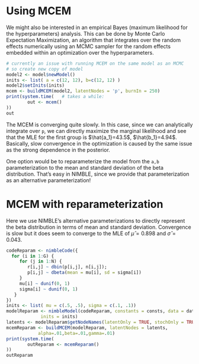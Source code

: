 # Using MCEM 

We might also be interested in an empirical Bayes (maximum likelihood for the hyperparameters) analysis. This can be done by Monte Carlo Expectation Maximization, an algorithm that integrates over the random effects numerically using an MCMC sampler for the random effects embedded within an optimization over the hyperparameters. 

```r
# currently an issue with running MCEM on the same model as an MCMC
# so create new copy of model
model2 <- model$newModel()   
inits <- list( a = c(12, 12), b=c(12, 12) )
model2$setInits(inits)
mcem <- buildMCEM(model2, latentNodes = 'p', burnIn = 250)
print(system.time(   # takes a while:
        out <- mcem()
))
out 
```

The MCEM is converging quite slowly. In this case, since we can analytically integrate over ```p```, we can directly maximize the marginal likelihood and see that the MLE for the first group is $\hat{a_1}=43.5$, $\hat{b_1}=4.94$. Basically, slow convergence in the optimization is caused by the same issue as the strong dependence in the posterior.

One option would be to reparameterize the model from the ```a,b``` parameterization to the mean and standard deviation of the beta distribution. That's easy in NIMBLE, since we provide that parameterization as an alternative parameterization!

# MCEM with reparameterization 

Here we use NIMBLE's alternative parameterizations to directly represent the beta distribution in terms of mean and standard deviation. Convergence is slow but it does seem to converge to the MLE of $\hat\mu=0.898$ and $\hat\sigma=0.043$.

```r
codeReparam <- nimbleCode({
  for (i in 1:G) {
     for (j in 1:N) {
        r[i,j] ~ dbin(p[i,j], n[i,j]);
        p[i,j] ~ dbeta(mean = mu[i], sd = sigma[i]) 
     }
     mu[i] ~ dunif(0, 1)
     sigma[i] ~ dunif(0, 1)
   }
})
inits <- list( mu = c(.5, .5), sigma = c(.1, .1))
modelReparam <- nimbleModel(codeReparam, constants = consts, data = data, 
             inits = inits)
latents <- modelReparam$getNodeNames(latentOnly = TRUE, stochOnly = TRUE)
mcemReparam <- buildMCEM(modelReparam, latentNodes = latents,
            alpha=.01,beta=.01,gamma=.01)
print(system.time(
        outReparam <- mcemReparam()
))
outReparam 
```


